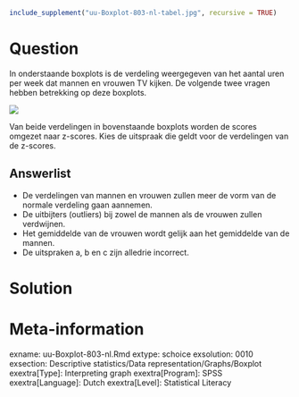 ```r
include_supplement("uu-Boxplot-803-nl-tabel.jpg", recursive = TRUE)
```



Question
========
  
In onderstaande boxplots is de verdeling weergegeven van het aantal uren per week dat mannen en vrouwen TV kijken. De volgende twee vragen hebben betrekking op deze boxplots.


![](uu-Boxplot-803-nl-tabel.jpg)

Van beide verdelingen in bovenstaande boxplots worden de scores omgezet naar z-scores. Kies de uitspraak die geldt voor de verdelingen van de z-scores.


  
Answerlist
----------
* De verdelingen van mannen en vrouwen zullen meer de vorm van de normale verdeling gaan aannemen.
* De uitbijters (outliers) bij zowel de mannen als de vrouwen zullen verdwijnen.
* Het gemiddelde van de vrouwen wordt gelijk aan het gemiddelde van de mannen. 
* De uitspraken a, b en c zijn alledrie incorrect.




Solution
========


Meta-information
================
exname: uu-Boxplot-803-nl.Rmd
extype: schoice
exsolution: 0010
exsection: Descriptive statistics/Data representation/Graphs/Boxplot
exextra[Type]: Interpreting graph
exextra[Program]: SPSS
exextra[Language]: Dutch
exextra[Level]: Statistical Literacy
